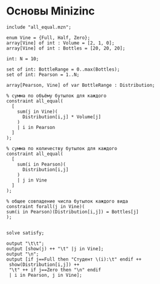 # Основы Minizinc

``` minizinc
include "all_equal.mzn";

enum Vine = {Full, Half, Zero};
array[Vine] of int : Volume = [2, 1, 0]; 
array[Vine] of int : Bottles = [20, 20, 20];

int: N = 10;

set of int: BottleRange = 0..max(Bottles);
set of int: Pearson = 1..N;

array[Pearson, Vine] of var BottleRange : Distribution;

% сумма по объёму бутылок для каждого
constraint all_equal(
  [
    sum(j in Vine)(
      Distribution[i,j] * Volume[j]
    ) 
    | i in Pearson
  ] 
);

% сумма по количеству бутылок для каждого
constraint all_equal(
  [
    sum(i in Pearson)(
      Distribution[i,j]
    ) 
    | j in Vine
  ] 
);

% общее совпадение числа бутылок каждого вида
constraint forall(j in Vine)(
sum(i in Pearson)(Distribution[i,j]) = Bottles[j]
);


solve satisfy;

output "\t\t";
output [show(j) ++ "\t" |j in Vine];
output "\n";
output [if j==Full then "Студент \(i):\t" endif ++
 show(Distribution[i,j]) ++ 
 "\t" ++ if j==Zero then "\n" endif  
 | i in Pearson, j in Vine];
```
